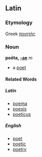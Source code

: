 ==Latin==
===Etymology===
Greek [[ποιητής]]
===Noun===
'''poēta, [[Wiktionary Appendix:Latin first declension|-ae]]''' ''m''

*a [[poet]]

====Related Words====
=====Latin=====
*[[poema]]
*[[poesis]]
*[[poeticus]]
=====English=====
*[[poet]]
*[[poetic]]
*[[poetry]]